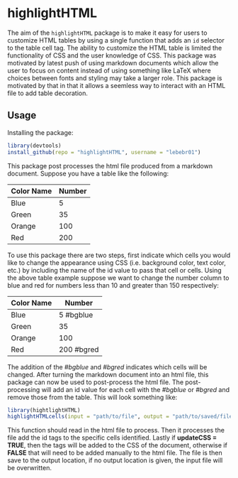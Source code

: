 # highlightHTML

The aim of the `highlightHTML` package is to make it easy for users to customize HTML tables by using a single function that adds an `id` selector to the table cell tag.  The ability to customize the HTML table is limited the functionality of CSS and the user knowledge of CSS.   This package was motivated by latest push of using markdown documents which allow the user to focus on content instead of using something like LaTeX where choices between fonts and styling may take a larger role.  This package is motivated by that in that it allows a seemless way to interact with an HTML file to add table decoration.

## Usage
Installing the package:
```{r install, eval=FALSE}
library(devtools)
install_github(repo = "highlightHTML", username = "lebebr01")
```

This package post processes the html file produced from a markdown document.  Suppose you have a table like the following:

Color Name | Number
----------- | ------------
Blue | 5
Green | 35
Orange | 100
Red | 200

To use this package there are two steps, first indicate which cells you would like to change the appearance using CSS (i.e. background color, text color, etc.) by including the name of the id value to pass that cell or cells.  Using the above table example suppose we want to change the number column to blue and red for numbers less than 10 and greater than 150 respectively:

Color Name | Number
----------- | ------------
Blue | 5 #bgblue
Green | 35
Orange | 100
Red | 200 #bgred

The addition of the *#bgblue* and *#bgred* indicates which cells will be changed.  After turning the markdown document into an html file, this package can now be used to post-process the html file.  The post-processing will add an id value for each cell with the *#bgblue* or *#bgred* and remove those from the table.  This will look something like:

```{r function, eval=FALSE}
library(hightlightHTML)
highlightHTMLcells(input = "path/to/file", output = "path/to/saved/file", updateCSS = TRUE, tags = c("Vector of CSS code here"))
```

This function should read in the html file to process.  Then it processes the file add the id tags to the specific cells identified.  Lastly if **updateCSS = TRUE**, then the tags will be added to the CSS of the document, otherwise if **FALSE** that will need to be added manually to the html file.  The file is then save to the output location, if no output location is given, the input file will be overwritten.

